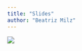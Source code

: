 ```yaml
---
title: "Slides"
author: "Beatriz Milz"
---
```


<a href="/slides.html" target="_blank"> ![](img/slide.png){fig-align="center"}

</a>
